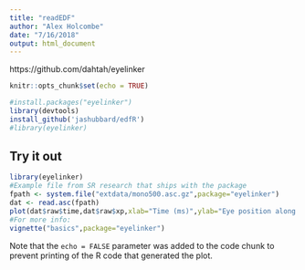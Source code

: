 ```yaml
---
title: "readEDF"
author: "Alex Holcombe"
date: "7/16/2018"
output: html_document
---
```


https://github.com/dahtah/eyelinker


```r
knitr::opts_chunk$set(echo = TRUE)
```



```r
#install.packages("eyelinker")
library(devtools)
install_github('jashubbard/edfR')
#library(eyelinker)
```

## Try it out



```r
library(eyelinker)
#Example file from SR research that ships with the package
fpath <- system.file("extdata/mono500.asc.gz",package="eyelinker")
dat <- read.asc(fpath)
plot(dat$raw$time,dat$raw$xp,xlab="Time (ms)",ylab="Eye position along x axis (pix)")
#For more info:
vignette("basics",package="eyelinker")
```

Note that the `echo = FALSE` parameter was added to the code chunk to prevent printing of the R code that generated the plot.
